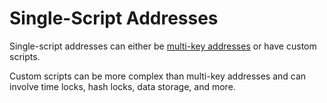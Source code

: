 # Single-Script Addresses

Single-script addresses can either be [multi-key addresses](/docs/multi-key) or have custom scripts.

Custom scripts can be more complex than multi-key addresses and can involve time locks, hash locks, data storage, and more.
